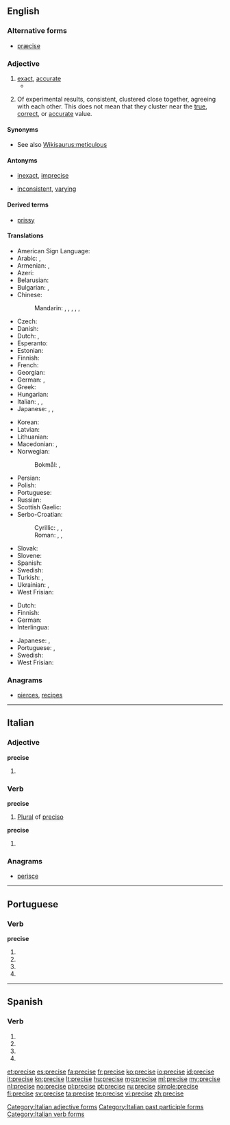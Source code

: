 ==English==

===Alternative forms===
* [[præcise]] {{qualifier|archaic}}

===Adjective===
{{en-adj}}

# [[exact]], [[accurate]]
#* {{quote-book|year=1921|author=Bertrand Russell|title=[[S:The Analysis of Mind/Lecture IX|The Analysis of Mind]]|passage=A memory is "'''precise'''" when the occurrences that would verify it are narrowly circumscribed: for instance, "I met Jones" is precise as compared to "I met a man." A memory is "accurate" when it is both precise and true, i.e. in the above instance, if it was Jones I met.}}
# {{context|sciences|lang=en}} Of experimental results, consistent, clustered close together, agreeing with each other. This does not mean that they cluster near the [[true]], [[correct]], or [[accurate]] value.

====Synonyms====
* See also [[Wikisaurus:meticulous]]

====Antonyms====
* {{sense|exact, accurate}} [[inexact]], [[imprecise]]
* {{sense|consistent}} [[inconsistent]], [[varying]]

====Derived terms====
* [[prissy]]<!-- see etymology -->

====Translations====
{{trans-top|exact}}
* American Sign Language: {{tø|ase|SmallO@NearTipThumb-PalmDown-SmallO@CenterChesthigh-PalmUp CirclesSurface Contact}}
* Arabic: {{t|ar|مضبوط|tr=maḍbūṭ}}, {{t|ar|دقيق|tr=daqīq|sc=Arab}}
* Armenian: {{t-|hy|ճիշտ}}, {{t-|hy|ճշգրիտ}}
* Azeri: {{t|az|dəqiq}}
* Belarusian: {{t|be|дакладны|tr=dakládny|sc=Cyrl}}
* Bulgarian: {{t+|bg|точен|tr=tóčen|sc=Cyrl}}, {{t+|bg|прецизен|tr=precízen|sc=Cyrl}}
* Chinese:
*: Mandarin: {{t|cmn|準確|sc=Hani}}, {{t+|cmn|准确|tr=zhǔnquè|sc=Hani}}, {{t|cmn|正確|sc=Hani}}, {{t+|cmn|正确|tr=zhèngquè|sc=Hani}}, {{t|cmn|精確|sc=Hani}}, {{t+|cmn|精确|tr=jīngquè|sc=Hani}}
* Czech: {{t+|cs|přesný|m}}
* Danish: {{t-|da|præcis}}
* Dutch: {{t+|nl|nauwkeurig}}, {{t+|nl|precies}}
* Esperanto: {{t+|eo|preciza}}
* Estonian: {{t|et|täpne}}
* Finnish: {{t+|fi|tarkka}}
* French: {{t+|fr|précis}}
* Georgian: {{t|ka|ზუსტი|sc=Geor}}
* German: {{t+|de|präzise}}, {{t+|de|genau}}
* Greek: {{t+|el|ακριβής|tr=akrivís}}
* Hungarian: {{t+|hu|pontos}}
* Italian: {{t+|it|preciso}}, {{t+|it|esatto}}, {{t+|it|accurato}}
* Japanese: {{t+|ja|正確|tr=せいかくな, seikaku na|alt=正確な|sc=Jpan}}, {{t+|ja|精密|tr=せいみつな, seimitsu na|alt=精密な|sc=Jpan}}, {{t|ja|厳密|tr=げんみつな, genmitsu na|alt=厳密な|sc=Jpan}}
{{trans-mid}}
* Korean: {{t|ko|정확하다|tr=jeonghwak-han|alt=정확한|sc=Kore}}
* Latvian: {{t|lv|precīzs}}
* Lithuanian: {{t|lt|tikslus}}
* Macedonian: {{t|mk|точен|tr=tóčen|sc=Cyrl}}, {{t|mk|прецизен|tr=précizen|sc=Cyrl}}
* Norwegian:
*: Bokmål: {{t+|no|presis}}, {{t-|no|nøyaktig}}
* Persian: {{t+|fa|دقیق|tr=daqiq|sc=fa-Arab}}
* Polish: {{t+|pl|dokładny}}
* Portuguese: {{t+|pt|preciso}}
* Russian: {{t+|ru|точный|tr=tóčnyj}}
* Scottish Gaelic: {{t-|gd|pongail}}
* Serbo-Croatian:
*: Cyrillic: {{t|sh|точан|sc=Cyrl}}, {{t|sh|тачан|sc=Cyrl}}, {{t|sh|прецизан|sc=Cyrl}}
*: Roman: {{t|sh|točan}}, {{t|sh|tačan}}, {{t|sh|precizan}}
* Slovak: {{t|sk|presný}}
* Slovene: {{t|sl|natančen}}
* Spanish: {{t+|es|preciso}}
* Swedish: {{t+|sv|precis}}
* Turkish: {{t|tr|dakik}}, {{t+|tr|kesin}}
* Ukrainian: {{t|uk|точний|tr=tóčnyj|sc=Cyrl}}, {{t|uk|докладний|tr=dokládnyj|sc=Cyrl}}
* West Frisian: {{t|fy|preciis}}
{{trans-bottom}}

{{trans-top|(sciences) clustered close together}}
* Dutch: {{t-|nl|precijs}}
* Finnish: {{t+|fi|tarkka}}
* German: {{t+|de|exakt}}
* Interlingua: {{t|ia|precise}}
{{trans-mid}}
* Japanese: {{t|ja|厳密な|tr=げんみつな, genmitsuna|sc=Jpan}}, {{t|ja|正確な|tr=せいかくな, seikakuna|sc=Jpan}}
* Portuguese: {{t+|pt|preciso|m}}, {{t+|pt|precisa|f}}
* Swedish: {{t+|sv|noggrann}}
* West Frisian: {{t|fy|preciis}}
{{trans-bottom}}

===Anagrams===
* [[pierces#English|pierces]], [[recipes#English|recipes]]

----

==Italian==

===Adjective===
'''precise''' {{p}}

# {{feminine of|preciso|lang=it}}

===Verb===
'''precise''' {{f}}

# [[plural|Plural]] of [[preciso]]

'''precise'''

# {{conjugation of|precidere||3|s|[[past historic]]|lang=it}}

===Anagrams===
* [[perisce#Italian|perisce]]

[[Category:Italian adjective forms]]
[[Category:Italian past participle forms]]
[[Category:Italian verb forms]]

----

==Portuguese==

===Verb===
'''precise'''

# {{pt-verb form of|precisar|ar|subjunctive|present|singular|first}}
# {{pt-verb form of|precisar|ar|subjunctive|present|singular|third}}
# {{pt-verb form of|precisar|ar|imperative|affirmative|singular|third}}
# {{pt-verb form of|precisar|ar|imperative|negative|singular|third}}

----

==Spanish==

===Verb===
{{es-verb-form|precisar}}

# {{es-verb form of|ending=ar|mood=imperative|pers=2|formal=yes|number=singular|precisar}}
# {{es-verb form of|ending=ar|mood=subjunctive|tense=present|pers=1|number=singular|precisar}}
# {{es-verb form of|ending=ar|mood=subjunctive|tense=present|pers=2|formal=yes|number=singular|precisar}}
# {{es-verb form of|ending=ar|mood=subjunctive|tense=present|pers=3|number=singular|precisar}}

[[et:precise]]
[[es:precise]]
[[fa:precise]]
[[fr:precise]]
[[ko:precise]]
[[io:precise]]
[[id:precise]]
[[it:precise]]
[[kn:precise]]
[[lt:precise]]
[[hu:precise]]
[[mg:precise]]
[[ml:precise]]
[[my:precise]]
[[nl:precise]]
[[no:precise]]
[[pl:precise]]
[[pt:precise]]
[[ru:precise]]
[[simple:precise]]
[[fi:precise]]
[[sv:precise]]
[[ta:precise]]
[[te:precise]]
[[vi:precise]]
[[zh:precise]]